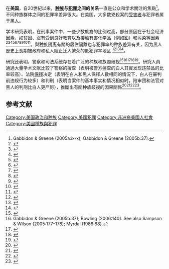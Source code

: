 在'''美国'''，自20世紀以来，'''[[种族|种族]]与[[犯罪|犯罪]]之间的关系'''一直是公众和学术關注的焦點<ref>Gabbidon & Greene (2005a:ix-x); Gabbidon & Greene (2005b:37).</ref>。不同种族群体之间的犯罪率差异很大。在美国，大多数兇殺案的[[受害者|受害者]]与犯罪者属于[[黑人|黑人]]。

学术研究表明，在刑事案件中，一些少数族裔的比例过高，部分原因在于社会经济因素，如贫困、沒有受到良好教育以及接触有害化学品（例如[[鉛|鉛]]）和污染等因素<ref name=":5">{{Cite journal|title=Urban Black Violence: The Effect of Male Joblessness and Family Disruption|url=http://nrs.harvard.edu/urn-3:HUL.InstRepos:3226953|last=Sampson, Robert J.|date=September 1987|journal=American Journal of Sociology|issue=2|doi=10.1086/228748|volume=93|pages=348–382|jstor=2779588}}</ref><ref name=":6">{{Cite journal|title=Social Anatomy of Racial and Ethnic Disparities in Violence|url=https://archive.org/details/sim_american-journal-of-public-health_2005-02_95_2/page/224|last=Sampson|first=Robert J.|last2=Morenoff|first2=Jeffrey D.|date=February 2005|journal=American Journal of Public Health|issue=2|doi=10.2105/AJPH.2004.037705|volume=95|pages=224–232|pmc=1449156|pmid=15671454|last3=Raudenbush|first3=Stephen}}</ref><ref>{{Cite web|title=An updated lead-crime roundup for 2018|url=https://www.motherjones.com/kevin-drum/2018/02/an-updated-lead-crime-roundup-for-2018/|accessdate=2021-02-20|author=Drum|first=Kevin|work=Mother Jones|language=en-US}}</ref><ref>{{Cite journal|title=Serious Crime in Urban Neighborhoods: Is There a Race Effect?|url=https://doi.org/10.1080/02732170490459502|last=Shihadeh|first=Edward S.|last2=Shrum|first2=Wesley|date=2004-07-01|journal=Sociological Spectrum|issue=4|doi=10.1080/02732170490459502|volume=24|pages=507–533|issn=0273-2173}}</ref><ref>{{Cite journal|title=Does Age or Poverty Level Best Predict Criminal Arrest and Homicide Rates? A Preliminary Investigation|url=https://www.semanticscholar.org/paper/Does-Age-or-Poverty-Level-Best-Predict-Criminal-and-Brown-Males/3864dd48d646ee7c3a2169bce093a9bd8b6d4287|last=Brown|first=Elizabeth|last2=Males|first2=Mike A.|date=2011|accessdate=2021-02-20|language=en}}</ref><ref>{{Cite journal|title=Explaining the Gaps in White, Black, and Hispanic Violence since 1990: Accounting for Immigration, Incarceration, and Inequality|url=https://doi.org/10.1177/0003122416635667|last=Light|first=Michael T.|last2=Ulmer|first2=Jeffery T.|date=2016-04-01|journal=American Sociological Review|issue=2|doi=10.1177/0003122416635667|volume=81|pages=290–315|language=en|issn=0003-1224}}</ref><ref>{{Cite journal|title=Racial and Ethnic Disparities in Structural Disadvantage and Crime: White, Black, and Hispanic Comparisons*|url=https://onlinelibrary.wiley.com/doi/abs/10.1111/j.1540-6237.2012.00868.x|last=Ulmer|first=Jeffery T.|last2=Harris|first2=Casey T.|date=2012|journal=Social Science Quarterly|issue=3|doi=10.1111/j.1540-6237.2012.00868.x|volume=93|pages=799–819|language=en|issn=1540-6237|pmc=4097310|pmid=25035523|last3=Steffensmeier|first3=Darrell}}</ref><ref>{{Cite journal|title=The Structural Context of Homicide: Accounting for Racial Differences in Process|url=https://www.jstor.org/stable/2657382|last=Krivo|first=Lauren J.|last2=Peterson|first2=Ruth D.|date=2000|journal=American Sociological Review|issue=4|doi=10.2307/2657382|volume=65|pages=547–559|issn=0003-1224|jstor=2657382}}</ref><ref>{{Cite journal|title=Understanding international crime trends: The legacy of preschool lead exposure|url=https://www.sciencedirect.com/science/article/pii/S0013935107000503|last=Nevin|first=Rick|date=2007-07-01|journal=Environmental Research|issue=3|doi=10.1016/j.envres.2007.02.008|volume=104|pages=315–336|language=en|bibcode=2007ER....104..315N|issn=0013-9351|pmid=17451672}}</ref><ref>{{Cite journal|title=The intersection of aggregate-level lead exposure and crime|url=https://www.sciencedirect.com/science/article/pii/S0013935116301037|last=Boutwell|first=Brian B.|last2=Nelson|first2=Erik J.|date=2016-07-01|journal=Environmental Research|doi=10.1016/j.envres.2016.03.023|volume=148|pages=79–85|language=en|bibcode=2016ER....148...79B|issn=0013-9351|pmid=27035924|last3=Emo|first3=Brett|last4=Vaughn|first4=Michael G.|last5=Schootman|first5=Mario|last6=Rosenfeld|first6=Richard|last7=Lewis|first7=Roger}}</ref>。與[[种族隔离|种族隔离]]有關的居住隔離也与犯罪率的种族差异有关，因为黑人歷史上長期被政府和私人阻止迁入繁荣的低犯罪率地区 <ref>{{Cite journal|title=Crime and segregation|url=http://www.sciencedirect.com/science/article/pii/S0167268107001357|last=O’Flaherty|first=Brendan|last2=Sethi|first2=Rajiv|date=November 1, 2007|journal=Journal of Economic Behavior & Organization|issue=3|doi=10.1016/j.jebo.2006.07.005|volume=64|pages=391–405|language=en|issn=0167-2681}}</ref><ref>{{Cite journal|title=Segregation and Crime: The Effect of Black Social Isolation on the Rates of Black Urban Violence|url=https://academic.oup.com/sf/article/74/4/1325/2233401|last=Shihadeh|first=Edward S.|last2=Flynn|first2=Nicole|date=June 1, 1996|journal=Social Forces|issue=4|doi=10.1093/sf/74.4.1325|volume=74|pages=1325–1352|language=en|issn=0037-7732}}</ref><ref>{{Cite journal|title=The Effects of Racial/Ethnic Segregation on Latino and Black Homicide|last=Feldmeyer|first=Ben|date=September 1, 2010|journal=The Sociological Quarterly|issue=4|doi=10.1111/j.1533-8525.2010.01185.x|volume=51|pages=600–623|issn=0038-0253|pmid=20939127}}</ref>。

研究还表明，警察和司法系统存在着广泛的种族和族裔歧视<ref>{{Cite journal|title=The Mass Criminalization of Black Americans: A Historical Overview|url=https://www.annualreviews.org/doi/10.1146/annurev-criminol-060520-033306|last=Hinton|first=Elizabeth|last2=Cook|first2=DeAnza|date=2021|journal=Annual Review of Criminology|issue=1|doi=10.1146/annurev-criminol-060520-033306|volume=4|pages=annurev–criminol–060520-033306|language=en|issn=2572-4568|subscription=free}}</ref><ref>Gabbidon & Greene (2005b:37); Bowling (2006:140). See also Sampson & Wilson (2005:177–178); Myrdal (1988:88).</ref><ref name="auto">{{Cite book|url=https://books.google.com/books?id=RpfrAQAAQBAJ|title=The Oxford Handbook of Ethnicity, Crime, and Immigration|last=Engel|first=Robin S.|publisher=Oxford University Press|year=2014|editor-last=Bucerius|editor-first=Sandra|page=147|isbn=9780199859016}}</ref><ref>{{Citation|last=Drakulich|first=Kevin|title=Intentional Inequalities and Compounding Effects|date=June 22, 2018|journal=The Handbook of Race, Ethnicity, Crime, and Justice|pages=17–38|publisher=John Wiley & Sons, Inc.|doi=10.1002/9781119113799.ch1|isbn=9781119113799|last2=Rodriguez-Whitney|first2=Eric}}</ref><ref>{{Cite journal|title=The Mass Criminalization of Black Americans: A Historical Overview|last=Hinton|first=Elizabeth|last2=Cook|first2=DeAnza|date=June 29, 2020|journal=Annual Review of Criminology|doi=10.1146/annurev-criminol-060520-033306|volume=4|pages=261–286|issn=2572-4568|subscription=free}}</ref>。研究人員通過大量学术文献比较了警察的搜查（表明被警方盤查的白人其實发现违禁品的比率较高）、法院[[保釋|保釋]]决定（表明在白人和黑人保释人數相同的情況下，白人在審判前违规行为较多）和判刑（表明当案件的基本事实和情况相似时，陪审团和法官对黑人的判刑比白人更严厉），推斷出有關种族歧视的因果關係<ref name=":19">{{Cite journal|title=Racial Disparity in Federal Criminal Sentences|url=https://repository.law.umich.edu/cgi/viewcontent.cgi?article=2413&context=articles|last=Rehavi|first=M. Marit|last2=Starr|first2=Sonja B.|date=2014|journal=Journal of Political Economy|issue=6|doi=10.1086/677255|volume=122|pages=1320–1354|language=en|issn=0022-3808}}</ref><ref name=":25">{{Cite journal|title=Racial Bias in Bail Decisions|url=https://semanticscholar.org/paper/b077f77a00e3d55bb59a38b6e23e4b1ef0775ada|last=Arnold|first=David|last2=Dobbie|first2=Will|journal=The Quarterly Journal of Economics|issue=4|doi=10.1093/qje/qjy012|year=2018|volume=133|pages=1885–1932|language=en|last3=Yang|first3=Crystal S.}}</ref><ref name=":2">{{Cite journal|title=A large-scale analysis of racial disparities in police stops across the United States|url=https://www.nature.com/articles/s41562-020-0858-1|last=Pierson|first=Emma|last2=Simoiu|first2=Camelia|date=May 4, 2020|journal=Nature Human Behaviour|issue=7|doi=10.1038/s41562-020-0858-1|volume=4|pages=736–745|language=en|issn=2397-3374|pmid=32367028|last3=Overgoor|first3=Jan|last4=Corbett-Davies|first4=Sam|last5=Jenson|first5=Daniel|last6=Shoemaker|first6=Amy|last7=Ramachandran|first7=Vignesh|last8=Barghouty|first8=Phoebe|last9=Phillips|first9=Cheryl|subscription=free}}</ref><ref name=":3">{{Cite web|title=Black men sentenced to more time for committing the exact same crime as a white person, study finds|url=https://www.washingtonpost.com/amphtml/news/wonk/wp/2017/11/16/black-men-sentenced-to-more-time-for-committing-the-exact-same-crime-as-a-white-person-study-finds/|accessdate=November 23, 2017|work=washingtonpost.com}}</ref>。

==参考文献==
{{reflist}}

[[Category:美国政治和种族|Category:美国政治和种族]]
[[Category:美國犯罪|Category:美國犯罪]]
[[Category:非洲裔美國人社會|Category:非洲裔美國人社會]]
[[Category:美國種族與犯罪|Category:美國種族與犯罪]]
